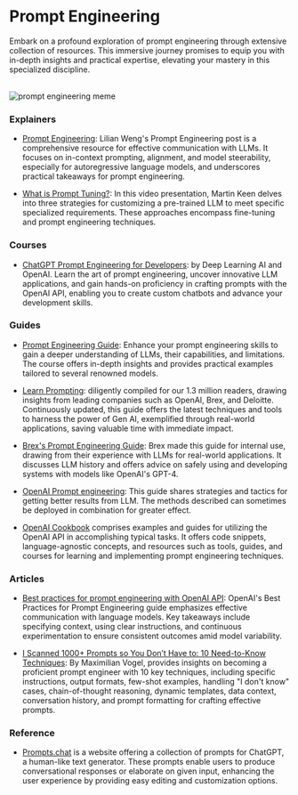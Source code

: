 # Prompt Engineering 

Embark on a profound exploration of prompt engineering through extensive collection of resources. This immersive journey promises to equip you with in-depth insights and practical expertise, elevating your mastery in this specialized discipline.

<br/>
<img src="/static/img/memes/promptEngMeme.png" alt="prompt engineering meme"/>

### Explainers

- [Prompt Engineering](https://lilianweng.github.io/posts/2023-03-15-prompt-engineering/): Lilian Weng's Prompt Engineering post is a comprehensive resource for effective communication with LLMs. It focuses on in-context prompting, alignment, and model steerability, especially for autoregressive language models, and underscores practical takeaways for prompt engineering.

- [What is Prompt Tuning?](https://www.youtube.com/watch?v=yu27PWzJI_Y): In this video presentation, Martin Keen delves into three strategies for customizing a pre-trained LLM to meet specific specialized requirements. These approaches encompass fine-tuning and prompt engineering techniques.

### Courses

- [ChatGPT Prompt Engineering for Developers](https://www.deeplearning.ai/short-courses/chatgpt-prompt-engineering-for-developers/): by Deep Learning AI and OpenAI. Learn the art of prompt engineering, uncover innovative LLM applications, and gain hands-on proficiency in crafting prompts with the OpenAI API, enabling you to create custom chatbots and advance your development skills.

### Guides 

- [Prompt Engineering Guide](https://www.promptingguide.ai/): Enhance your prompt engineering skills to gain a deeper understanding of LLMs, their capabilities, and limitations. The course offers in-depth insights and provides practical examples tailored to several renowned models.
 
- [Learn Prompting](https://learnprompting.org/docs/intro): diligently compiled for our 1.3 million readers, drawing insights from leading companies such as OpenAI, Brex, and Deloitte. Continuously updated, this guide offers the latest techniques and tools to harness the power of Gen AI, exemplified through real-world applications, saving valuable time with immediate impact.

- [Brex's Prompt Engineering Guide](https://github.com/brexhq/prompt-engineering): Brex made this guide for internal use, drawing from their experience with LLMs for real-world applications. It discusses LLM history and offers advice on safely using and developing systems with models like OpenAI's GPT-4.

- [OpenAI Prompt engineering](https://platform.openai.com/docs/guides/prompt-engineering): This guide shares strategies and tactics for getting better results from LLM. The methods described can sometimes be deployed in combination for greater effect.

- [OpenAI Cookbook](https://cookbook.openai.com/) comprises examples and guides for utilizing the OpenAI API in accomplishing typical tasks. It offers code snippets, language-agnostic concepts, and resources such as tools, guides, and courses for learning and implementing prompt engineering techniques.

### Articles

- [Best practices for prompt engineering with OpenAI API](https://help.openai.com/en/articles/6654000-best-practices-for-prompt-engineering-with-openai-api): OpenAI's Best Practices for Prompt Engineering guide emphasizes effective communication with language models. Key takeaways include specifying context, using clear instructions, and continuous experimentation to ensure consistent outcomes amid model variability.

- [I Scanned 1000+ Prompts so You Don’t Have to: 10 Need-to-Know Techniques](https://medium.com/mlearning-ai/i-scanned-1000-prompts-so-you-dont-have-to-10-need-to-know-techniques-a77bcd074d97): By Maximilian Vogel, provides insights on becoming a proficient prompt engineer with 10 key techniques, including specific instructions, output formats, few-shot examples, handling "I don't know" cases, chain-of-thought reasoning, dynamic templates, data context, conversation history, and prompt formatting for crafting effective prompts.

### Reference

- [Prompts.chat](https://prompts.chat/) is a website offering a collection of prompts for ChatGPT, a human-like text generator. These prompts enable users to produce conversational responses or elaborate on given input, enhancing the user experience by providing easy editing and customization options.

